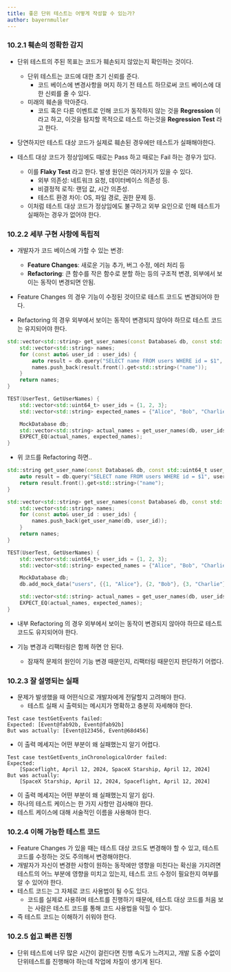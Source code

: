 ```yaml
---
title: 좋은 단위 테스트는 어떻게 작성할 수 있는가?
author: bayernmuller
---
```


### 10.2.1 훼손의 정확한 감지

* 단위 테스트의 주된 목표는 코드가 훼손되지 않았는지 확인하는 것이다.
    * 단위 테스트는 코드에 대한 초기 신뢰를 준다.
        * 코드 베이스에 변경사항을 머지 하기 전 테스트 하므로써 코드 베이스에 대한 신뢰를 줄 수 있다.
    * 미래의 훼손을 막아준다.
        * 코드 혹은 다른 이벤트로 인해 코드가 동작하지 않는 것을 **Regression** 이라고 하고, 이것을 탐지할 목적으로 테스트 하는것을 **Regression Test** 라고 한다.

* 당연하지만 테스트 대상 코드가 실제로 훼손된 경우에만 테스트가 실패해야한다.
* 테스트 대상 코드가 정상임에도 때로는 Pass 하고 때로는 Fail 하는 경우가 있다.
    * 이를 **Flaky Test** 라고 한다. 발생 원인은 여러가지가 있을 수 있다.
        * 외부 의존성: 네트워크 요청, 데이터베이스 의존성 등.
        * 비결정적 로직: 랜덤 값, 시간 의존성.
        * 테스트 환경 차이: OS, 파일 경로, 권한 문제 등.
    * 이처럼 테스트 대상 코드가 정상임에도 불구하고 외부 요인으로 인해 테스트가 실패하는 경우가 없어야 한다.

### 10.2.2 세부 구현 사항에 독립적

* 개발자가 코드 베이스에 가할 수 있는 변경:
    * **Feature Changes**: 새로운 기능 추가, 버그 수정, 에러 처리 등
    * **Refactoring**: 큰 함수를 작은 함수로 분할 하는 등의 구조적 변경, 외부에서 보이는 동작이 변경되면 안됨.

* Feature Changes 의 경우 기능이 수정된 것이므로 테스트 코드도 변경되어야 한다.
* Refactoring 의 경우 외부에서 보이는 동작이 변경되지 않아야 하므로 테스트 코드는 유지되어야 한다.

```cpp
std::vector<std::string> get_user_names(const Database& db, const std::vector<std::uint64_t>& user_ids) {
    std::vector<std::string> names;
    for (const auto& user_id : user_ids) {
        auto result = db.query("SELECT name FROM users WHERE id = $1", user_id);
        names.push_back(result.front().get<std::string>("name"));
    }
    return names;
}

TEST(UserTest, GetUserNames) {
    std::vector<std::uint64_t> user_ids = {1, 2, 3};
    std::vector<std::string> expected_names = {"Alice", "Bob", "Charlie"};

    MockDatabase db;
    std::vector<std::string> actual_names = get_user_names(db, user_ids);
    EXPECT_EQ(actual_names, expected_names);
}
```

* 위 코드를 Refactoring 하면..

```cpp
std::string get_user_name(const Database& db, const std::uint64_t user_id) {
    auto result = db.query("SELECT name FROM users WHERE id = $1", user_id);
    return result.front().get<std::string>("name");
}

std::vector<std::string> get_user_names(const Database& db, const std::vector<std::uint64_t>& user_ids) {
    std::vector<std::string> names;
    for (const auto& user_id : user_ids) {
        names.push_back(get_user_name(db, user_id));
    }
    return names;
}

TEST(UserTest, GetUserNames) {
    std::vector<std::uint64_t> user_ids = {1, 2, 3};
    std::vector<std::string> expected_names = {"Alice", "Bob", "Charlie"};

    MockDatabase db;
    db.add_mock_data("users", {{1, "Alice"}, {2, "Bob"}, {3, "Charlie"}});

    std::vector<std::string> actual_names = get_user_names(db, user_ids);
    EXPECT_EQ(actual_names, expected_names);
}
```

* 내부 Refactoring 의 경우 외부에서 보이는 동작이 변경되지 않아야 하므로 테스트 코드도 유지되어야 한다.

* 기능 변경과 리팩터링은 함께 하면 안 된다.
    * 잠재적 문제의 원인이 기능 변경 때문인지, 리팩터링 때문인지 판단하기 어렵다.

### 10.2.3 잘 설명되는 실패

* 문제가 발생했을 때 어떤식으로 개발자에게 전달할지 고려해야 한다.
    * 테스트 실패 시 출력되는 메시지가 명확하고 충분히 자세해야 한다.

```text incorrect
Test case testGetEvents failed:
Expected: [Event@fab92b, Event@fab92b]
But was actually: [Event@123456, Event@68d456]
```
* 이 출력 메세지는 어떤 부분이 왜 실패했는지 알기 어렵다.

```text correct
Test case testGetEvents_inChronologicalOrder failed:
Expected:
    [Spaceflight, April 12, 2024, SpaceX Starship, April 12, 2024]
But was actually:
    [SpaceX Starship, April 12, 2024, Spaceflight, April 12, 2024]
```

* 이 출력 메세지는 어떤 부분이 왜 실패했는지 알기 쉽다.
* 하나의 테스트 케이스는 한 가지 사항만 검사해야 한다.
* 테스트 케이스에 대해 서술적인 이름을 사용해야 한다.

### 10.2.4 이해 가능한 테스트 코드

* Feature Changes 가 있을 때는 테스트 대상 코드도 변경해야 할 수 있고, 테스트 코드를 수정하는 것도 주의해서 변경해야한다.
* 개발자가 자신이 변경한 사항이 원하는 동작에만 영향을 미친다는 확신을 가지려면 테스트의 어느 부분에 영향을 미치고 있는지, 테스트 코드 수정이 필요한지 여부를 알 수 있어야 한다.
* 테스트 코드는 그 자체로 코드 사용법이 될 수도 있다.
    * 코드를 실제로 사용하며 테스트를 진행하기 때문에, 테스트 대상 코드를 처음 보는 사람은 테스트 코드를 통해 코드 사용법을 익힐 수 있다.
* 즉 테스트 코드는 이해하기 쉬워야 한다.

### 10.2.5 쉽고 빠른 진행

* 단위 테스트에 너무 많은 시간이 걸린다면 진행 속도가 느려지고, 개발 도중 수없이 단위테스트를 진행해야 하는데 작업에 차질이 생기게 된다.